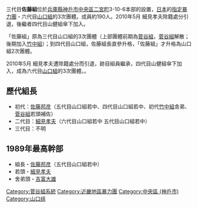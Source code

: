 {{主条目消歧義|關於'''佐藤組'''的其它含義請參見[[佐藤組_(消歧義)|佐藤組 (消歧義)]]。}}

三代目'''佐藤組'''位於[[兵庫縣|兵庫縣]][[神戶市|神戶市]][[中央區_(神戶市)|中央區]][[二宮町|二宮町]]3-10-6本部的設置，[[日本|日本]]的[[指定暴力團|指定暴力團]]・六代目[[山口組|山口組]]的3次團體。成員約190人。2010年5月 細見孝夫除籍處分引退，後繼者四代目山健組傘下加入。

「佐藤組」原為三代目山口組的3次團體（上部團體前期為[[菅谷組|菅谷組]]，[[菅谷組|菅谷組]]解散；後期加入[[竹中組|竹中組]]）；到四代目山口組，佐藤組長直參升格，「佐藤組」才升格為山口組2次團體。

2010年5月 細見孝夫遭除籍處分而引退，跡目組員繼承，四代目山健組傘下加入，成為六代目[[山口組|山口組]]的3次團體。。

==歷代組長==
*初代：[[佐藤邦彦|佐藤邦彦]]（五代目山口組若中、四代目山口組若中、初代[[竹中組|竹中組]]舎弟、[[菅谷組|菅谷組]]若頭補佐）
*二代目：[[細見孝夫|細見孝夫]]（六代目山口組若中 五代目山口組若中）
*三代目：不明

==1989年最高幹部==
*組長・[[佐藤邦彦|佐藤邦彦]]（五代目山口組若中）
*若頭・[[細見孝夫|細見孝夫]]
*舍弟頭・[[吉富大雄|吉富大雄]]

{{六代目山口組}}

{{DEFAULTSORT:Yamaguchigumi}}
[[Category:菅谷組系統|Category:菅谷組系統]]
[[Category:近畿地區暴力團|Category:近畿地區暴力團]]
[[Category:中央區_(神戶市)|Category:中央區 (神戶市)]]
[[Category:山口组|Category:山口组]]